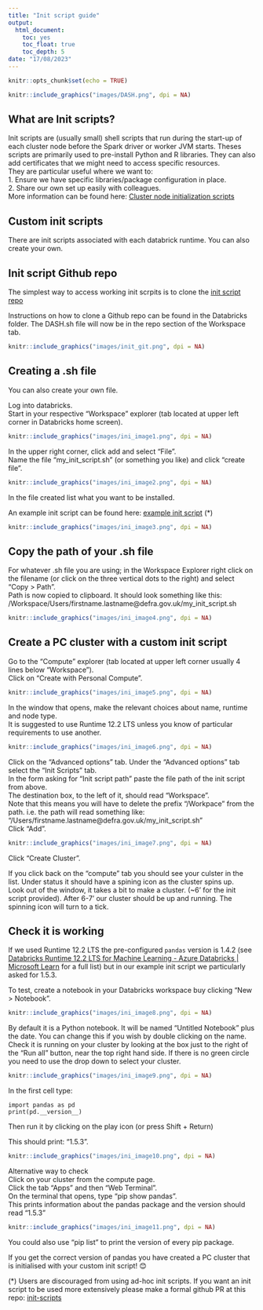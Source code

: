 ```yaml
---
title: "Init script guide"
output:
  html_document:
    toc: yes
    toc_float: true
    toc_depth: 5
date: "17/08/2023"
---
```


```r
knitr::opts_chunk$set(echo = TRUE)
```

```r
knitr::include_graphics("images/DASH.png", dpi = NA)
```

## What are Init scripts?

Init scripts are (usually small) shell scripts that run during the start-up of each cluster node before the Spark driver or worker JVM starts. Theses scripts are primarily used to pre-install Python and R libraries. They can also add certificates that we might need to access specific resources.  
They are particular useful where we want to:  
1.	Ensure we have specific libraries/package configuration in place.  
2.	Share our own set up easily with colleagues.  
More information can be found here: [Cluster node initialization scripts](https://docs.databricks.com/clusters/init-scripts.html) 

## Custom init scripts

There are init scripts associated with each databrick runtime.
You can also create your own.

## Init script Github repo

The simplest way to access working init scrpits is to clone the [init script repo](https://github.com/Defra-Data-Science-Centre-of-Excellence/init-scripts)  
  
Instructions on how to clone a Github repo can be found in the Databricks folder.
The DASH.sh file will now be in the repo section of the Workspace tab.


```r
knitr::include_graphics("images/init_git.png", dpi = NA)
```

## Creating a .sh file

You can also create your own file.

Log into databricks.  
Start in your respective “Workspace” explorer (tab located at upper left corner in Databricks home screen).

```r
knitr::include_graphics("images/ini_image1.png", dpi = NA)
```

In the upper right corner, click add and select “File”.  
Name the file “my_init_script.sh” (or something you like) and click "create file".


```r
knitr::include_graphics("images/ini_image2.png", dpi = NA)
```

In the file created list what you want to be installed.

An example init script can be found here: [example init script](https://gist.github.com/pantelisindefra/508f02624074492e21967965d37985af) (*)

```r
knitr::include_graphics("images/ini_image3.png", dpi = NA)
```


## Copy the path of your .sh file

For whatever .sh file you are using; in the Workspace Explorer right click on the filename (or click on the three vertical dots to the right) and select “Copy > Path”.  
Path is now copied to clipboard. It should look something like this:   /Workspace/Users/firstname.lastname\@defra.gov.uk/my_init_script.sh


```r
knitr::include_graphics("images/ini_image4.png", dpi = NA)
```


## Create a PC cluster with a custom init script

Go to the “Compute” explorer (tab located at upper left corner usually 4 lines below “Workspace”).  
Click on “Create with Personal Compute”.


```r
knitr::include_graphics("images/ini_image5.png", dpi = NA)
```

	
In the window that opens, make the relevant choices about name, runtime and node type.  
It is suggested to use Runtime 12.2 LTS unless you know of particular requirements to use another.


```r
knitr::include_graphics("images/ini_image6.png", dpi = NA)
```

	
Click on the “Advanced options” tab. Under the “Advanced options” tab select the “Init Scripts” tab.  
In the form asking for “Init script path” paste the file path of the init script from above.  
The destination box, to the left of it, should read “Workspace”.  
Note that this means you will have to delete the prefix “/Workpace” from the path. i.e. the path will read something like: "/Users/firstname.lastname\@defra.gov.uk/my_init_script.sh"  
Click “Add”.

```r
knitr::include_graphics("images/ini_image7.png", dpi = NA)
```



Click “Create Cluster”.  

If you click back on the "compute" tab you should see your culster in the list. Under status it should have a spining icon as the cluster spins up.  
Look out of the window, it takes a bit to make a cluster. (~6’ for the init script provided). After 6-7’ our cluster should be up and running. The spinning icon will turn to a tick.

## Check it is working

If we used Runtime 12.2 LTS the pre-configured `pandas` version is 1.4.2 (see [Databricks Runtime 12.2 LTS for Machine Learning - Azure Databricks | Microsoft Learn](https://learn.microsoft.com/en-us/azure/databricks/release-notes/runtime/12.2ml#python-libraries) for a full list) but in our example init script we particularly asked for 1.5.3.  

To test, create a notebook in your Databricks workspace buy clicking "New > Notebook".


```r
knitr::include_graphics("images/ini_image8.png", dpi = NA)
```


By default it is a Python notebook. It will be named "Untitled Notebook" plus the date. You can change this if you wish by double clicking on the name. 
Check it is running on your cluster by looking at the box just to the right of the "Run all" button, near the top right hand side. If there is no green circle you need to use the drop down to select your cluster.


```r
knitr::include_graphics("images/ini_image9.png", dpi = NA)
```

In the first cell type:

```
import pandas as pd  
print(pd.__version__)
```
Then run it by clicking on the play icon (or press Shift + Return)

This should print: “1.5.3”.


```r
knitr::include_graphics("images/ini_image10.png", dpi = NA)
```


Alternative way to check  
Click on your cluster from the compute page.  
Click the tab “Apps” and then “Web Terminal”.  
On the terminal that opens, type “pip show pandas”.  
This prints information about the pandas package and the version should read “1.5.3”  


```r
knitr::include_graphics("images/ini_image11.png", dpi = NA)
```

You could also use "pip list" to print the version of every pip package.  
  
If you get the correct version of pandas you have created a PC cluster that is initialised with your custom init script! 😊  
  
(*) Users are discouraged from using ad-hoc init scripts. If you want an init script to be used more extensively please make a formal github PR at this repo: [init-scripts](https://github.com/Defra-Data-Science-Centre-of-Excellence/init-scripts)
